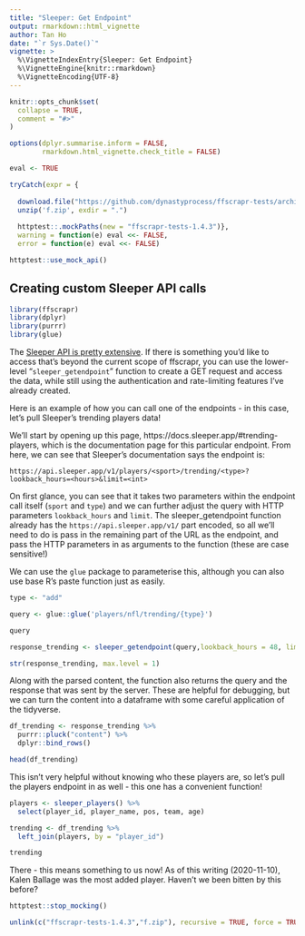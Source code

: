 ```yaml
---
title: "Sleeper: Get Endpoint"
output: rmarkdown::html_vignette
author: Tan Ho
date: "`r Sys.Date()`"
vignette: >
  %\VignetteIndexEntry{Sleeper: Get Endpoint}
  %\VignetteEngine{knitr::rmarkdown}
  %\VignetteEncoding{UTF-8}
---
```


```r
knitr::opts_chunk$set(
  collapse = TRUE,
  comment = "#>"
)

options(dplyr.summarise.inform = FALSE,
        rmarkdown.html_vignette.check_title = FALSE)

eval <- TRUE

tryCatch(expr = {
  
  download.file("https://github.com/dynastyprocess/ffscrapr-tests/archive/1.4.3.zip","f.zip")
  unzip('f.zip', exdir = ".")
  
  httptest::.mockPaths(new = "ffscrapr-tests-1.4.3")},
  warning = function(e) eval <<- FALSE,
  error = function(e) eval <<- FALSE)

httptest::use_mock_api()
```

## Creating custom Sleeper API calls

```r
library(ffscrapr)
library(dplyr)
library(purrr)
library(glue)
```

The [Sleeper API is pretty extensive](https://docs.sleeper.app). If there is something you'd like to access that's beyond the current scope of ffscrapr, you can use the lower-level "`sleeper_getendpoint`" function to create a GET request and access the data, while still using the authentication and rate-limiting features I've already created. 

Here is an example of how you can call one of the endpoints - in this case, let's pull Sleeper's trending players data! 

We'll start by opening up this page, https://docs.sleeper.app/#trending-players, which is the documentation page for this particular endpoint. From here, we can see that Sleeper's documentation says the endpoint is: 

`https://api.sleeper.app/v1/players/<sport>/trending/<type>?lookback_hours=<hours>&limit=<int>`

On first glance, you can see that it takes two parameters within the endpoint call itself (`sport` and `type`) and we can further adjust the query with HTTP parameters `lookback_hours` and `limit`. The sleeper_getendpoint function already has the `https://api.sleeper.app/v1/` part encoded, so all we'll need to do is pass in the remaining part of the URL as the endpoint, and pass the HTTP parameters in as arguments to the function (these are case sensitive!) 

We can use the `glue` package to parameterise this, although you can also use base R's paste function just as easily.

```r

type <- "add"

query <- glue::glue('players/nfl/trending/{type}')

query

response_trending <- sleeper_getendpoint(query,lookback_hours = 48, limit = 10)

str(response_trending, max.level = 1)
```

Along with the parsed content, the function also returns the query and the response that was sent by the server. These are helpful for debugging, but we can turn the content into a dataframe with some careful application of the tidyverse. 

```r

df_trending <- response_trending %>% 
  purrr::pluck("content") %>% 
  dplyr::bind_rows()

head(df_trending)
```

This isn't very helpful without knowing who these players are, so let's pull the players endpoint in as well - this one has a convenient function!

```r

players <- sleeper_players() %>% 
  select(player_id, player_name, pos, team, age)

trending <- df_trending %>% 
  left_join(players, by = "player_id")

trending
```

There - this means something to us now! As of this writing (2020-11-10), Kalen Ballage was the most added player. Haven't we been bitten by this before?

```r
httptest::stop_mocking()

unlink(c("ffscrapr-tests-1.4.3","f.zip"), recursive = TRUE, force = TRUE)
```

